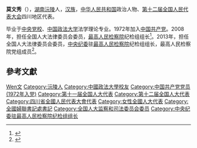 '''莫文秀'''（{{bd|1952年||}}），[[湖南|湖南]][[沅陵|沅陵]]人，[[汉族|汉族]]，[[中华人民共和国|中华人民共和国]]政治人物、[[第十二届全国人民代表大会|第十二届全国人民代表大会]]四川地区代表。

毕业于[[中央党校|中央党校]]、[[中国政法大学|中国政法大学]]法学理论专业。1972年加入[[中国共产党|中国共产党]]。2008年，担任全国人大法律委员会委员，[[最高人民检察院|最高人民检察院]]纪检组组长<ref>{{cite news|title=全国人大代表信息-莫文秀|url= http://210.82.31.1:8084/delegate/viewDelegate.action?dbid=112232|accessdate=2013-04-05|newspaper=全国人大网|archive-url=https://web.archive.org/web/20130312024218/http://www.npc.gov.cn/delegate/viewDelegate.action?dbid=112232|archive-date=2013-03-12|dead-url=yes}}</ref>。2013年，担任全国人大法律委员会委员，[[中央纪委|中央纪委]]驻[[最高人民检察院|最高人民检察院]]纪检组组长，最高人民检察院党组成员<ref>{{cite news|title=全国人大代表信息-莫文秀|url= http://210.82.31.1:8084/delegate/viewDelegate.action?dbid=122210|accessdate=2013-04-05|newspaper=全国人大网|archive-url=https://web.archive.org/web/20140524003713/http://www.npc.gov.cn/delegate/viewDelegate.action?dbid=122210|archive-date=2014-05-24|dead-url=yes}}</ref>。

== 參考文獻 ==
{{reflist}}

{{中国政治人物小作品}}
{{中华全国妇女联合会第八届执行委员会}}
{{中华全国妇女联合会第九届执行委员会}}
{{中华全国妇女联合会第十届执行委员会}}

{{Authority control}}
{{DEFAULTSORT:Mo莫}}
[[Category:莫姓|Wen文]]
[[Category:沅陵人|Category:沅陵人]]
[[Category:中國政法大學校友|Category:中國政法大學校友]]
[[Category:中国共产党党员_(1972年入党)|Category:中国共产党党员 (1972年入党)]]
[[Category:第十一届全国人大代表|Category:第十一届全国人大代表]]
[[Category:第十二届全国人大代表|Category:第十二届全国人大代表]]
[[Category:四川省全國人民代表大會代表|Category:四川省全國人民代表大會代表]]
[[Category:女性全國人大代表|Category:女性全國人大代表]]
[[Category:全國婦聯書記處書記|Category:全國婦聯書記處書記]]
[[Category:全国人大监察和司法委员会委员|Category:全国人大监察和司法委员会委员]]
[[Category:中央纪委驻最高人民检察院纪检组组长|Category:中央纪委驻最高人民检察院纪检组组长]]